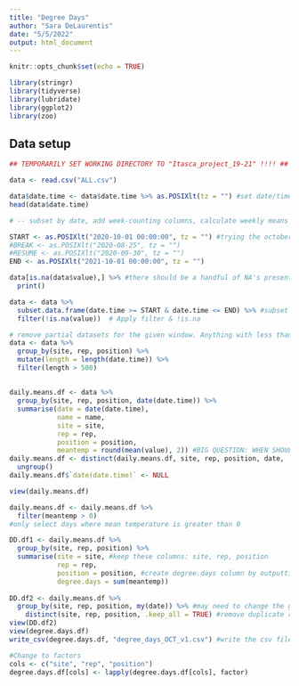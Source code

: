 ```yaml
---
title: "Degree Days"
author: "Sara DeLaurentis"
date: "5/5/2022"
output: html_document
---
```


```r
knitr::opts_chunk$set(echo = TRUE)

library(stringr)
library(tidyverse)
library(lubridate)
library(ggplot2)
library(zoo)


```

## Data setup

```r

## TEMPORARILY SET WORKING DIRECTORY TO "Itasca_project_19-21" !!!! ##

data <- read.csv("ALL.csv")

data$date.time <- data$date.time %>% as.POSIXlt(tz = "") #set date/time class to POSIXlt for greater ease in parsing date elements.
head(data$date.time)

# -- subset by date, add week-counting columns, calculate weekly means --

START <- as.POSIXlt("2020-10-01 00:00:00", tz = "") #trying the october 1-yr set to see if the code works. 5-5, SD
#BREAK <- as.POSIXlt("2020-08-25", tz = "")
#RESUME <- as.POSIXlt("2020-09-30", tz = "")
END <- as.POSIXlt("2021-10-01 00:00:00", tz = "")

data[is.na(data$value),] %>% #there should be a handful of NA's present if you're working with the right version of .csv files.
  print()

data <- data %>% 
  subset.data.frame(date.time >= START & date.time <= END) %>% #subset the whole df                         
  filter(!is.na(value))  # Apply filter & !is.na

# remove partial datasets for the given window. Anything with less than 500 values gets removed.
data <- data %>%
  group_by(site, rep, position) %>% 
  mutate(length = length(date.time)) %>% 
  filter(length > 500)


```

## 

```r

daily.means.df <- data %>%
  group_by(site, rep, position, date(date.time)) %>% 
  summarise(date = date(date.time),
            name = name,
            site = site, 
            rep = rep, 
            position = position, 
            meantemp = round(mean(value), 2)) #BIG QUESTION: WHEN SHOULD I ROUND?
daily.means.df <- distinct(daily.means.df, site, rep, position, date, .keep_all = TRUE) %>% 
  ungroup()
daily.means.df$`date(date.time)` <- NULL

view(daily.means.df)
```
```r

daily.means.df <- daily.means.df %>% 
  filter(meantemp > 0) 
#only select days where mean temperature is greater than 0 

DD.df1 <- daily.means.df %>% 
  group_by(site, rep, position) %>% 
  summarise(site = site, #keep these columns: site, rep, position
            rep = rep,
            position = position, #create degree.days column by outputting the sum of meantemp for each position. (Not sensor, but position)
            degree.days = sum(meantemp))
  
DD.df2 <- daily.means.df %>% 
  group_by(site, rep, position, my(date)) %>% #may need to change the grouping to include a year element
    distinct(site, rep, position, .keep_all = TRUE) #remove duplicate rows.
view(DD.df2)
view(degree.days.df)
write_csv(degree.days.df, "degree_days_OCT_v1.csv") #write the csv file.


```

```r
#Change to factors
cols <- c("site", "rep", "position")
degree.days.df[cols] <- lapply(degree.days.df[cols], factor)



```

